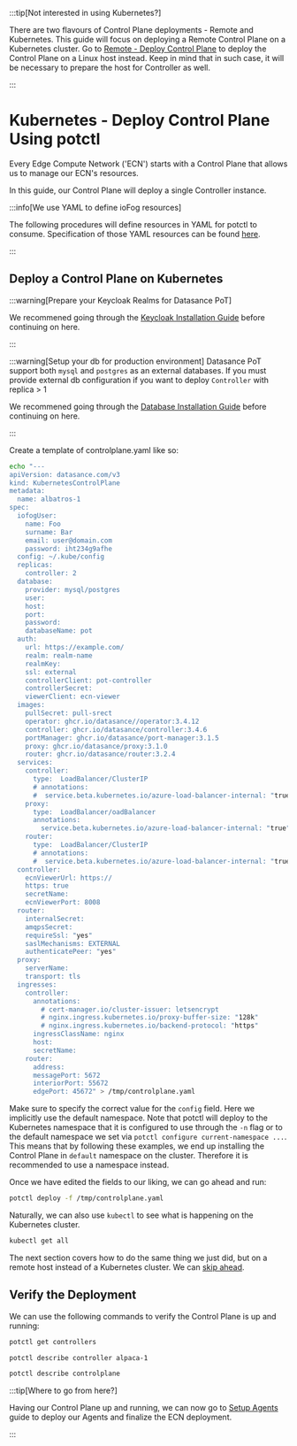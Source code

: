 
:::tip[Not interested in using Kubernetes?]
  <p>There are two flavours of Control Plane deployments - Remote and Kubernetes. This guide will focus on deploying a Remote Control Plane on a Kubernetes cluster. Go to <a href="../platform-deployment/remote-control-plane">Remote - Deploy Control Plane</a> to deploy the Control Plane on a Linux host instead. Keep in mind that in such case, it will be necessary to prepare the host for Controller as well.</p>
:::

# Kubernetes - Deploy Control Plane Using potctl

Every Edge Compute Network ('ECN') starts with a Control Plane that allows us to manage our ECN's resources.

In this guide, our Control Plane will deploy a single Controller instance.


:::info[We use YAML to define ioFog resources]
  <p>The following procedures will define resources in YAML for potctl to consume. Specification of those YAML resources can be found <a href="../reference-potctl/reference-control-plane">here</a>.</p>
:::



## Deploy a Control Plane on Kubernetes

:::warning[Prepare your Keycloak Realms for Datasance PoT]
  <p>We recommened going through the <a href="../platform-iam/introduction">Keycloak Installation Guide</a> before continuing on here.</p>
:::

:::warning[Setup your db for production environment]
Datasance PoT support both `mysql` and `postgres` as an external databases.
If you must provide external db configuration if you want to deploy `Controller` with replica > 1
<p>We recommened going through the <a href="../platform-iam/database">Database Installation Guide</a> before continuing on here.</p>
::: 

Create a template of controlplane.yaml like so:

```bash
echo "---
apiVersion: datasance.com/v3
kind: KubernetesControlPlane
metadata:
  name: albatros-1
spec:
  iofogUser:
    name: Foo
    surname: Bar
    email: user@domain.com
    password: iht234g9afhe
  config: ~/.kube/config
  replicas:
    controller: 2
  database:
    provider: mysql/postgres
    user: 
    host: 
    port: 
    password: 
    databaseName: pot
  auth:
    url: https://example.com/
    realm: realm-name
    realmKey:
    ssl: external
    controllerClient: pot-controller
    controllerSecret: 
    viewerClient: ecn-viewer
  images:
    pullSecret: pull-srect
    operator: ghcr.io/datasance//operator:3.4.12
    controller: ghcr.io/datasance/controller:3.4.6
    portManager: ghcr.io/datasance/port-manager:3.1.5
    proxy: ghcr.io/datasance/proxy:3.1.0
    router: ghcr.io/datasance/router:3.2.4
  services:
    controller:
      type:  LoadBalancer/ClusterIP
      # annotations:
      #  service.beta.kubernetes.io/azure-load-balancer-internal: "true"
    proxy:
      type:  LoadBalancer/oadBalancer
      annotations:
        service.beta.kubernetes.io/azure-load-balancer-internal: "true"
    router:
      type:  LoadBalancer/ClusterIP
      # annotations:
      #  service.beta.kubernetes.io/azure-load-balancer-internal: "true"
  controller:
    ecnViewerUrl: https://
    https: true
    secretName:
    ecnViewerPort: 8008
  router:
    internalSecret: 
    amqpsSecret: 
    requireSsl: "yes"
    saslMechanisms: EXTERNAL
    authenticatePeer: "yes"
  proxy:
    serverName: 
    transport: tls
  ingresses:
    controller:
      annotations:
        # cert-manager.io/cluster-issuer: letsencrypt
        # nginx.ingress.kubernetes.io/proxy-buffer-size: "128k"
        # nginx.ingress.kubernetes.io/backend-protocol: "https"
      ingressClassName: nginx
      host: 
      secretName:
    router:
      address: 
      messagePort: 5672
      interiorPort: 55672
      edgePort: 45672" > /tmp/controlplane.yaml

```

Make sure to specify the correct value for the `config` field. Here we implicitly use the default namespace. Note that potctl will deploy to the Kubernetes namespace that it is configured to use through the `-n` flag or to the default namespace we set via `potctl configure current-namespace ...`. This means that by following these examples, we end up installing the Control Plane in `default` namespace on the cluster. Therefore it is recommended to use a namespace instead.

Once we have edited the fields to our liking, we can go ahead and run:

```bash
potctl deploy -f /tmp/controlplane.yaml
```

Naturally, we can also use `kubectl` to see what is happening on the Kubernetes cluster.

```bash
kubectl get all
```

The next section covers how to do the same thing we just did, but on a remote host instead of a Kubernetes cluster. We can <a href="#verify-the-deployment">skip ahead</a>.

## Verify the Deployment

We can use the following commands to verify the Control Plane is up and running:

```bash
potctl get controllers
```

```bash
potctl describe controller alpaca-1
```

```bash
potctl describe controlplane
```


:::tip[Where to go from here?]
  <p>Having our Control Plane up and running, we can now go to <a href="../platform-deployment/setup-your-agents">Setup Agents</a> guide to deploy our Agents and finalize the ECN deployment.</p>
:::


<EditPageAdmonition />